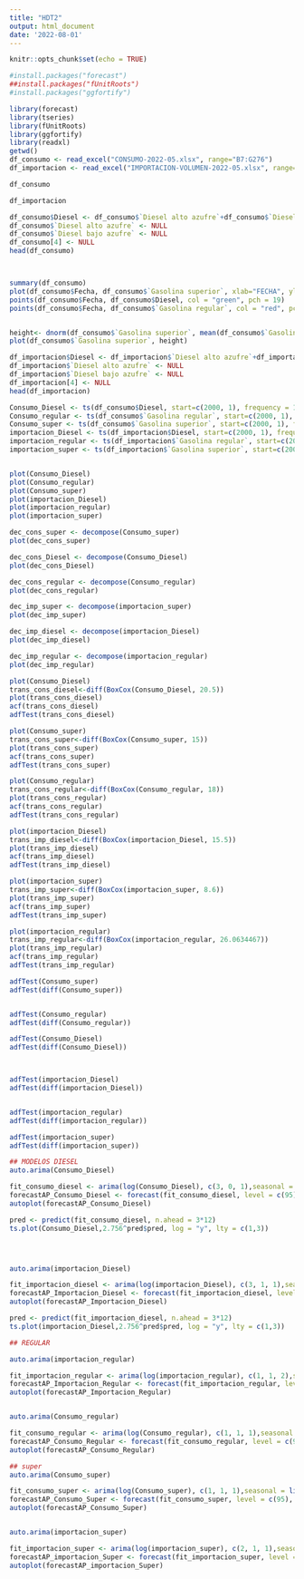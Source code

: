 ```yaml
---
title: "HDT2"
output: html_document
date: '2022-08-01'
---
```


```r
knitr::opts_chunk$set(echo = TRUE)
```

```r
#install.packages("forecast")
##install.packages("fUnitRoots")
#install.packages("ggfortify")

library(forecast)
library(tseries)
library(fUnitRoots)
library(ggfortify)
library(readxl)
getwd()
df_consumo <- read_excel("CONSUMO-2022-05.xlsx", range="B7:G276")
df_importacion <- read_excel("IMPORTACION-VOLUMEN-2022-05.xlsx", range="B7:G264")
```
```r
df_consumo
```

```r
df_importacion
```
```r
df_consumo$Diesel <- df_consumo$`Diesel alto azufre`+df_consumo$`Diesel bajo azufre`
df_consumo$`Diesel alto azufre` <- NULL
df_consumo$`Diesel bajo azufre` <- NULL
df_consumo[4] <- NULL
head(df_consumo)



summary(df_consumo)
plot(df_consumo$Fecha, df_consumo$`Gasolina superior`, xlab="FECHA", ylab="CONSUMO GASOLINA SUPERIOR", col= "blue")
points(df_consumo$Fecha, df_consumo$Diesel, col = "green", pch = 19)
points(df_consumo$Fecha, df_consumo$`Gasolina regular`, col = "red", pch = 19)


height<- dnorm(df_consumo$`Gasolina superior`, mean(df_consumo$`Gasolina superior`), sd(df_consumo$`Gasolina superior`))
plot(df_consumo$`Gasolina superior`, height)

```
```r
df_importacion$Diesel <- df_importacion$`Diesel alto azufre`+df_importacion$`Diesel bajo azufre`
df_importacion$`Diesel alto azufre` <- NULL
df_importacion$`Diesel bajo azufre` <- NULL
df_importacion[4] <- NULL
head(df_importacion)
```
```r

Consumo_Diesel <- ts(df_consumo$Diesel, start=c(2000, 1), frequency = 12)
Consumo_regular <- ts(df_consumo$`Gasolina regular`, start=c(2000, 1), frequency = 12)
Consumo_super <- ts(df_consumo$`Gasolina superior`, start=c(2000, 1), frequency = 12)
importacion_Diesel <- ts(df_importacion$Diesel, start=c(2000, 1), frequency = 12)
importacion_regular <- ts(df_importacion$`Gasolina regular`, start=c(2000, 1), frequency = 12)
importacion_super <- ts(df_importacion$`Gasolina superior`, start=c(2000, 1), frequency = 12)


plot(Consumo_Diesel)
plot(Consumo_regular)
plot(Consumo_super)
plot(importacion_Diesel)
plot(importacion_regular)
plot(importacion_super)

```
```r
dec_cons_super <- decompose(Consumo_super)
plot(dec_cons_super)
```


```r
dec_cons_Diesel <- decompose(Consumo_Diesel)
plot(dec_cons_Diesel)
```


```r
dec_cons_regular <- decompose(Consumo_regular)
plot(dec_cons_regular)
```
```r
dec_imp_super <- decompose(importacion_super)
plot(dec_imp_super)
```
```r
dec_imp_diesel <- decompose(importacion_Diesel)
plot(dec_imp_diesel)
```
```r
dec_imp_regular <- decompose(importacion_regular)
plot(dec_imp_regular)
```
```r
plot(Consumo_Diesel)
trans_cons_diesel<-diff(BoxCox(Consumo_Diesel, 20.5))
plot(trans_cons_diesel)
acf(trans_cons_diesel)
adfTest(trans_cons_diesel)
```
```r
plot(Consumo_super)
trans_cons_super<-diff(BoxCox(Consumo_super, 15))
plot(trans_cons_super)
acf(trans_cons_super)
adfTest(trans_cons_super)
```
```r
plot(Consumo_regular)
trans_cons_regular<-diff(BoxCox(Consumo_regular, 18))
plot(trans_cons_regular)
acf(trans_cons_regular)
adfTest(trans_cons_regular)
```
```r
plot(importacion_Diesel)
trans_imp_diesel<-diff(BoxCox(importacion_Diesel, 15.5))
plot(trans_imp_diesel)
acf(trans_imp_diesel)
adfTest(trans_imp_diesel)
```
```r
plot(importacion_super)
trans_imp_super<-diff(BoxCox(importacion_super, 8.6))
plot(trans_imp_super)
acf(trans_imp_super)
adfTest(trans_imp_super)
```
```r
plot(importacion_regular)
trans_imp_regular<-diff(BoxCox(importacion_regular, 26.0634467))
plot(trans_imp_regular)
acf(trans_imp_regular)
adfTest(trans_imp_regular)

```


```r


adfTest(Consumo_super)
adfTest(diff(Consumo_super))


adfTest(Consumo_regular)
adfTest(diff(Consumo_regular))

adfTest(Consumo_Diesel)
adfTest(diff(Consumo_Diesel))



adfTest(importacion_Diesel)
adfTest(diff(importacion_Diesel))


adfTest(importacion_regular)
adfTest(diff(importacion_regular))

adfTest(importacion_super)
adfTest(diff(importacion_super))

## MODELOS DIESEL
auto.arima(Consumo_Diesel)

fit_consumo_diesel <- arima(log(Consumo_Diesel), c(3, 0, 1),seasonal = list(order = c(1, 1, 2), period = 12))
forecastAP_Consumo_Diesel <- forecast(fit_consumo_diesel, level = c(95), h = 3*12)
autoplot(forecastAP_Consumo_Diesel)

pred <- predict(fit_consumo_diesel, n.ahead = 3*12)
ts.plot(Consumo_Diesel,2.756^pred$pred, log = "y", lty = c(1,3))




auto.arima(importacion_Diesel)

fit_importacion_diesel <- arima(log(importacion_Diesel), c(3, 1, 1),seasonal = list(order = c(1, 1, 2), period = 12))
forecastAP_Importacion_Diesel <- forecast(fit_importacion_diesel, level = c(95), h = 3*12)
autoplot(forecastAP_Importacion_Diesel)

pred <- predict(fit_importacion_diesel, n.ahead = 3*12)
ts.plot(importacion_Diesel,2.756^pred$pred, log = "y", lty = c(1,3))

## REGULAR

auto.arima(importacion_regular)

fit_importacion_regular <- arima(log(importacion_regular), c(1, 1, 2),seasonal = list(order = c(1, 1, 2), period = 12))
forecastAP_Importacion_Regular <- forecast(fit_importacion_regular, level = c(95), h = 3*12)
autoplot(forecastAP_Importacion_Regular)


auto.arima(Consumo_regular)

fit_consumo_regular <- arima(log(Consumo_regular), c(1, 1, 1),seasonal = list(order = c(2, 0, 0), period = 12))
forecastAP_Consumo_Regular <- forecast(fit_consumo_regular, level = c(95), h = 3*12)
autoplot(forecastAP_Consumo_Regular)

## super
auto.arima(Consumo_super)

fit_consumo_super <- arima(log(Consumo_super), c(1, 1, 1),seasonal = list(order = c(2, 0, 0), period = 12))
forecastAP_Consumo_Super <- forecast(fit_consumo_super, level = c(95), h = 3*12)
autoplot(forecastAP_Consumo_Super)


auto.arima(importacion_super)

fit_importacion_super <- arima(log(importacion_super), c(2, 1, 1),seasonal = list(order = c(2, 0, 0), period = 12))
forecastAP_importacion_Super <- forecast(fit_importacion_super, level = c(95), h = 3*12)
autoplot(forecastAP_importacion_Super)


```


